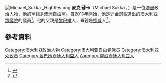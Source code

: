 
[[File:Michael_Sukkar_HighRes.png|thumb]]
'''麥克·蘇卡'''（Michael Sukkar，{{bd|1981年|9月11日}}）是一位[[澳洲|澳洲]]政治人物，他的黨籍是[[澳洲自由黨|澳洲自由黨]]。自2013年開始，他是[[迪金_(澳大利亞國會選區)|迪金]]選區選出的[[澳大利亞眾議院|澳大利亞眾議院]]的議員<ref name="vic liberal">{{cite web | url=http://www.liberal.org.au/member/michael-sukkar | title=Michael Sukkar Candidate for Deakin | publisher=Liberal Party of Australia | accessdate=7 September 2013 | archive-date=2016-03-07 | archive-url=https://web.archive.org/web/20160307123743/http://www.liberal.org.au/member/michael-sukkar | dead-url=no }}</ref>。他的父親是[[黎巴嫩|黎巴嫩]]人，母親是[[挪威|挪威]]人<ref>{{Cite web |url=http://www.aph.gov.au/Senators_and_Members/Members/FirstSpeeches/Sukkar |title=First Speech: Michael Sukkar MP – Parliament of Australia |accessdate=2016-03-06 |archive-date=2015-12-11 |archive-url=https://web.archive.org/web/20151211004038/http://www.aph.gov.au/Senators_and_Members/Members/FirstSpeeches/Sukkar |dead-url=no }}</ref>。

==參考資料==
{{Reflist}}
[[Category:澳大利亞政治人物|Category:澳大利亞政治人物]]
[[Category:澳大利亚自由党党员|Category:澳大利亚自由党党员]]
[[Category:澳大利亚众议员|Category:澳大利亚众议员]]
[[Category:黎巴嫩裔澳大利亞人|Category:黎巴嫩裔澳大利亞人]]
[[Category:挪威裔澳大利亞人|Category:挪威裔澳大利亞人]]